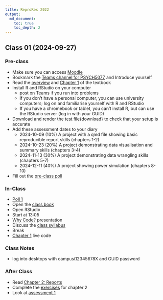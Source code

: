 ```yaml
---
title: ReproRes 2022
output: 
  md_document:
    toc: true
    toc_depth: 2
---
```


## Class 01 (2024-09-27)


### Pre-class 

- Make sure you can access [Moodle](https://moodle.gla.ac.uk/course/view.php?id=44432)
- Bookmark the [Teams channel for PSYCH5077](https://sway.cloud.microsoft/ZRGtRvWTGltD5q3P) and Introduce yourself
- Read the [overview](https://psyteachr.github.io/reprores-v4/) and [Chapter 1](https://psyteachr.github.io/reprores-v4/01-intro.html) of the textbook
- Install R and RStudio on your computer
    - post on Teams if you run into problems
    - if you don't have a personal computer, you can use university computers; log on and familiarise yourself with R and RStudio
    - If you have a chromebook or tablet, you can't install R, but can use the RStudio server (log in with your GUID)
- Download and render the [test file](https://debruine.github.io/reprores_2024/reprores_test.qmd){download} to check that your setup is accurate
- Add these assessment dates to your diary
    - 2024-10-09 (10%) A project with a qmd file showing basic reproducible report skills (chapters 1-2)
    - 2024-10-23 (20%) A project demonstrating data visualisation and summary skills (chapters 3-4)
    - 2024-11-13 (30%) A project demonstrating data wrangling skills (chapters 5-7)
    - 2024-12-11 (40%) A project showing power simulation (chapters 8-10)
- Fill out the [pre-class poll](https://forms.gle/iPwNuTg5aooVjSvN7)

### In-Class

- [Poll 1](https://debruine.github.io/reprores_2024/polls/poll-01.html)
- Open the [class book](https://psyteachr.github.io/reprores-v4/)
- Open RStudio 
- Start at 13:05
- [Why Code?](https://debruine.github.io/why-code/) presentation
- Discuss the [class syllabus](https://moodle.gla.ac.uk/course/view.php?id=44432)
- Break
- [Chapter 1](https://psyteachr.github.io/reprores-v4/01-intro.html) live code

### Class Notes

- log into desktops with campus\12345678X and GUID password


### After Class

- Read [Chapter 2: Reports](https://psyteachr.github.io/reprores-v4/02-reports.html)
- Complete the [exercises](https://psyteachr.github.io/reprores-v4/02-reports.html#sec-exercises-reports) for chapter 2
- Look at [assessment 1](https://psyteachr.github.io/reprores-v4/assessment-1.html)
